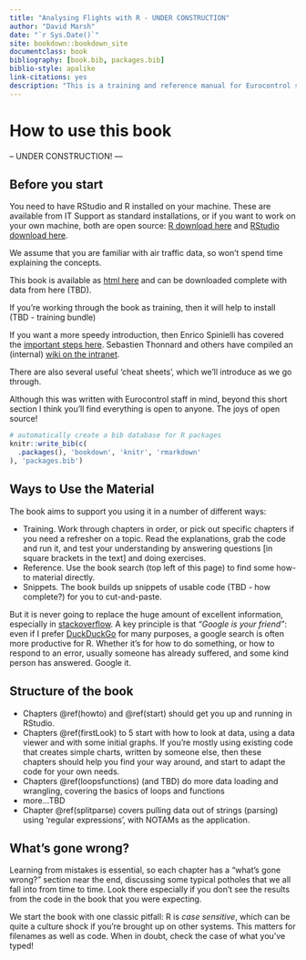 ```yaml
--- 
title: "Analysing Flights with R - UNDER CONSTRUCTION"
author: "David Marsh"
date: "`r Sys.Date()`"
site: bookdown::bookdown_site
documentclass: book
bibliography: [book.bib, packages.bib]
biblio-style: apalike
link-citations: yes
description: "This is a training and reference manual for Eurocontrol staff, on how to use RStudio to analyse our traffic data. - UNDER CONSTRUCTION -"
---
```


# How to use this book {#howto}
-- UNDER CONSTRUCTION! ---

## Before you start

You need to have RStudio and R installed on your machine. These are available from IT Support as standard installations, or if you want to work on your own machine, both are open source: [R download here](https://cran.r-project.org) and [RStudio download here](https://rstudio.com/products/rstudio/download/).

We assume that you are familiar with air traffic data, so won't spend time explaining the concepts.

This book is available as [html here](https://david6marsh.github.io/flights_in_R/) and can be downloaded complete with data from here (TBD).

If you're working through the book as training, then it will help to install (TBD - training bundle)

If you want a more speedy introduction, then Enrico Spinielli has covered the [important steps here](https://github.com/euctrl-pru/portal/wiki/Intro-to-everything). Sebastien Thonnard and others have compiled an (internal) [wiki on the intranet](https://ost.eurocontrol.int/sites/STATFO/WikiPages/R_documentation.aspx).

There are also several useful 'cheat sheets', which we'll introduce as we go through.

Although this was written with Eurocontrol staff in mind, beyond this short section I think you'll find everything is open to anyone. The joys of open source! 

```r
# automatically create a bib database for R packages
knitr::write_bib(c(
  .packages(), 'bookdown', 'knitr', 'rmarkdown'
), 'packages.bib')
```


## Ways to Use the Material

The book aims to support you using it in a number of different ways:

* Training. Work through chapters in order, or pick out specific chapters if you need a refresher on a topic. Read the explanations, grab the code and run it, and test your understanding by answering questions [in square brackets in the text] and doing exercises.
* Reference. Use the book search (top left of this page) to find some how-to material directly.
* Snippets. The book builds up snippets of usable code (TBD - how complete?) for you to cut-and-paste.

But it is never going to replace the huge amount of excellent information, especially in [stackoverflow](https://stackoverflow.com/). A key principle is that _"Google is your friend"_: even if I prefer [DuckDuckGo](https://www.duckduckgo.com) for many purposes, a google search is often more productive for R. Whether it's for how to do something, or how to respond to an error, usually someone has already suffered, and some kind person has answered. Google it.

## Structure of the book

* Chapters \@ref(howto) and \@ref(start) should get you up and running in RStudio.
* Chapters \@ref(firstLook) to 5 start with how to look at data, using a data viewer and with some initial graphs. If you're mostly using existing code that creates simple charts, written by someone else, then these chapters should help you find your way around, and start to adapt the code for your own needs.
* Chapters \@ref(loopsfunctions) (and TBD) do more data loading and wrangling, covering the basics of loops and functions
* more...TBD
* Chapter \@ref(splitparse) covers pulling data out of strings (parsing) using 'regular expressions', with NOTAMs as the application.

## What's gone wrong?

Learning from mistakes is essential, so each chapter has a "what's gone wrong?" section near the end, discussing some typical potholes that we all fall into from time to time. Look there especially if you don't see the results from the code in the book that you were expecting.

We start the book with one classic pitfall: R is *case sensitive*, which can be quite a culture shock if you're brought up on other systems. This matters for filenames as well as code. When in doubt, check the case of what you've typed!

